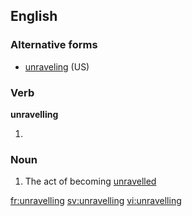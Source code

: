 ==English==

===Alternative forms===
*[[unraveling]] (US)

===Verb===
'''unravelling'''

#{{British}} {{present participle of|[[unravel]]}}

===Noun===
{{en-noun}}

# The act of becoming [[unravelled]]

[[fr:unravelling]]
[[sv:unravelling]]
[[vi:unravelling]]